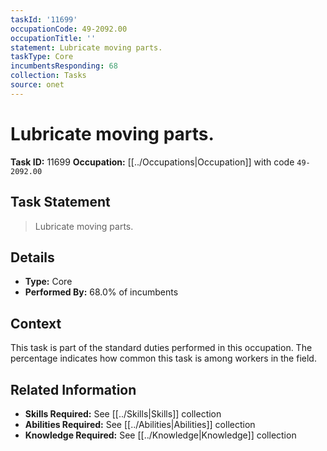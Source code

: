 ```yaml
---
taskId: '11699'
occupationCode: 49-2092.00
occupationTitle: ''
statement: Lubricate moving parts.
taskType: Core
incumbentsResponding: 68
collection: Tasks
source: onet
---
```

# Lubricate moving parts.

**Task ID:** 11699
**Occupation:** [[../Occupations|Occupation]] with code `49-2092.00`

## Task Statement

> Lubricate moving parts.

## Details

- **Type:** Core
- **Performed By:** 68.0% of incumbents

## Context

This task is part of the standard duties performed in this occupation. The percentage indicates how common this task is among workers in the field.

## Related Information

- **Skills Required:** See [[../Skills|Skills]] collection
- **Abilities Required:** See [[../Abilities|Abilities]] collection
- **Knowledge Required:** See [[../Knowledge|Knowledge]] collection
